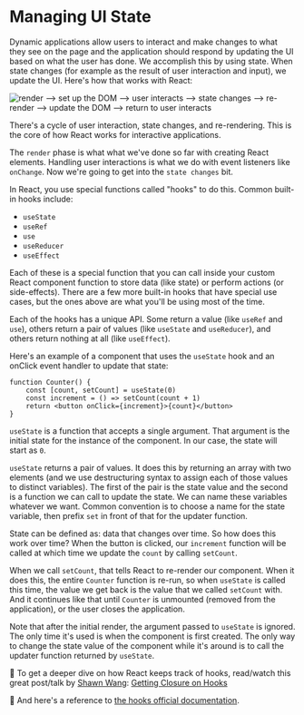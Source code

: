 # Managing UI State

<EpicVideo url="https://www.epicreact.dev/workshops/react-hooks/intro-to-managing-ui-state" />

Dynamic applications allow users to interact and make changes to what they see
on the page and the application should respond by updating the UI based on what
the user has done. We accomplish this by using state. When state changes (for
example as the result of user interaction and input), we update the UI. Here's
how that works with React:

![render --> set up the DOM --> user interacts --> state changes --> re-render --> update the DOM --> return to user interacts](/react-app-lifecycle.png)

There's a cycle of user interaction, state changes, and re-rendering. This
is the core of how React works for interactive applications.

The `render` phase is what what we've done so far with creating React elements.
Handling user interactions is what we do with event listeners like `onChange`.
Now we're going to get into the `state changes` bit.

In React, you use special functions called "hooks" to do this. Common built-in
hooks include:

- `useState`
- `useRef`
- `use`
- `useReducer`
- `useEffect`

Each of these is a special function that you can call inside your custom React
component function to store data (like state) or perform actions (or
side-effects). There are a few more built-in hooks that have special use cases,
but the ones above are what you'll be using most of the time.

Each of the hooks has a unique API. Some return a value (like `useRef` and
`use`), others return a pair of values (like `useState` and
`useReducer`), and others return nothing at all (like `useEffect`).

Here's an example of a component that uses the `useState` hook and an onClick
event handler to update that state:

```tsx
function Counter() {
	const [count, setCount] = useState(0)
	const increment = () => setCount(count + 1)
	return <button onClick={increment}>{count}</button>
}
```

`useState` is a function that accepts a single argument. That argument is
the initial state for the instance of the component. In our case, the state will
start as `0`.

`useState` returns a pair of values. It does this by returning an array
with two elements (and we use destructuring syntax to assign each of those
values to distinct variables). The first of the pair is the state value and the
second is a function we can call to update the state. We can name these
variables whatever we want. Common convention is to choose a name for the state
variable, then prefix `set` in front of that for the updater function.

State can be defined as: data that changes over time. So how does this work over
time? When the button is clicked, our `increment` function will be called at
which time we update the `count` by calling `setCount`.

When we call `setCount`, that tells React to re-render our component. When it
does this, the entire `Counter` function is re-run, so when `useState` is
called this time, the value we get back is the value that we called `setCount`
with. And it continues like that until `Counter` is unmounted (removed from the
application), or the user closes the application.

Note that after the initial render, the argument passed to `useState` is
ignored. The only time it's used is when the component is first created. The
only way to change the state value of the component while it's around is to
call the updater function returned by `useState`.

📜 To get a deeper dive on how React keeps track of hooks, read/watch this great
post/talk by [Shawn Wang](https://twitter.com/swyx):
[Getting Closure on Hooks](https://www.swyx.io/getting-closure-on-hooks/)

📜 And here's a reference to
[the hooks official documentation](https://reactjs.org/hooks).
